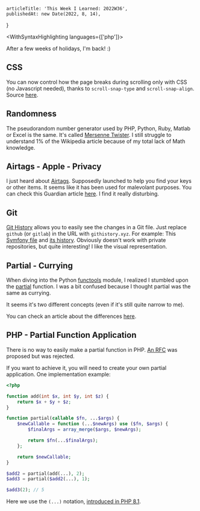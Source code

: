 
<Layout>

    articleTitle: 'This Week I Learned: 2022W36',
    publishedAt: new Date(2022, 8, 14),
}

<WithSyntaxHighlighting languages={['php']}>
<ArticleInfos meta={meta} />

After a few weeks of holidays, I'm back! :)

## CSS

You can now control how the page breaks during scrolling only with CSS (no Javascript needed), thanks to `scroll-snap-type` and `scroll-snap-align`. Source [here](https://twitter.com/mgechev/status/1560060316137844737).

## Randomness

The pseudorandom number generator used by PHP, Python, Ruby, Matlab or Excel is the same. It's called [Mersenne Twister](https://en.wikipedia.org/wiki/Mersenne_Twister). I still struggle to understand 1% of the Wikipedia article because of my total lack of Math knowledge.

## Airtags - Apple - Privacy

I just heard about [Airtags](https://www.apple.com/airtag/). Supposedly launched to help you find your keys or other items. It seems like it has been used for malevolant purposes. You can check this Guardian article [here](https://www.theguardian.com/technology/2022/sep/05/i-didnt-want-it-anywhere-near-me-how-the-apple-airtag-became-a-gift-to-stalkers). I find it really disturbing.

## Git

[Git History](https://githistory.xyz/) allows you to easily see the changes in a Git file. Just replace `github` (or `gitlab`) in the URL with `githistory.xyz`.
For example: This [Symfony file](https://github.com/symfony/symfony/blob/6.2/src/Symfony/Component/Clock/NativeClock.php) and [its history](https://github.githistory.xyz/symfony/symfony/blob/6.2/src/Symfony/Component/Clock/NativeClock.php). Obviously doesn't work with private repositories, but quite interesting! I like the visual representation.

## Partial - Currying

When diving into the Python [functools](https://docs.python.org/3/library/functools.html) module, I realized I stumbled upon the [partial](https://docs.python.org/3/library/functools.html#functools.partial) function. I was a bit confused because I thought partial was the same as currying.

It seems it's two different concepts (even if it's still quite narrow to me).

You can check an article about the differences [here](https://betterprogramming.pub/functional-programming-currying-vs-partial-application-53b8b05c73e3).

## PHP - Partial Function Application

There is no way to easily make a partial function in PHP. [An RFC](https://wiki.php.net/rfc/partial_function_application#dokuwiki__top) was proposed but was rejected.

If you want to achieve it, you will need to create your own partial application. One implementation example:

```php
<?php

function add(int $x, int $y, int $z) {
    return $x + $y + $z;
}

function partial(callable $fn, ...$args) {
    $newCallable = function (...$newArgs) use ($fn, $args) {
        $finalArgs = array_merge($args, $newArgs);

        return $fn(...$finalArgs);
    };

    return $newCallable;
}

$add2 = partial(add(...), 2);
$add3 = partial($add2(...), 1);

$add3(2); // 5
```

Here we use the `(...)` notation, [introduced in PHP 8.1](https://php.watch/versions/8.1/first-class-callable-syntax).

</WithSyntaxHighlighting>

</Layout>
